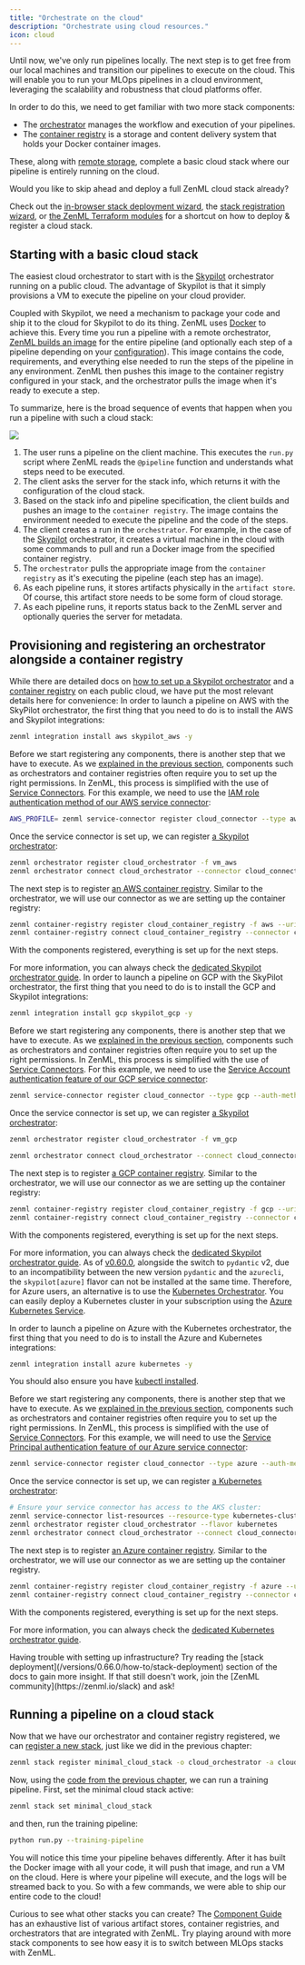 ```yaml
---
title: "Orchestrate on the cloud"
description: "Orchestrate using cloud resources."
icon: cloud
---
```


Until now, we've only run pipelines locally. The next step is to get free from our local machines and transition our pipelines to execute on the cloud. This will enable you to run your MLOps pipelines in a cloud environment, leveraging the scalability and robustness that cloud platforms offer.

In order to do this, we need to get familiar with two more stack components:

* The [orchestrator](/versions/0.66.0/stack-components/orchestrators) manages the workflow and execution of your pipelines.
* The [container registry](/versions/0.66.0/stack-components/container-registries) is a storage and content delivery system that holds your Docker container images.

These, along with [remote storage](/versions/0.66.0/user-guide/production-guide/remote-storage), complete a basic cloud stack where our pipeline is entirely running on the cloud.

<Info>
Would you like to skip ahead and deploy a full ZenML cloud stack already?

Check out the [in-browser stack deployment wizard](/versions/0.66.0/how-to/stack-deployment/deploy-a-cloud-stack), the [stack registration wizard](/versions/0.66.0/how-to/stack-deployment/register-a-cloud-stack), or [the ZenML Terraform modules](/versions/0.66.0/how-to/stack-deployment/deploy-a-cloud-stack-with-terraform) for a shortcut on how to deploy & register a cloud stack.
</Info>

## Starting with a basic cloud stack

The easiest cloud orchestrator to start with is the [Skypilot](https://skypilot.readthedocs.io/) orchestrator running on a public cloud. The advantage of Skypilot is that it simply provisions a VM to execute the pipeline on your cloud provider.

Coupled with Skypilot, we need a mechanism to package your code and ship it to the cloud for Skypilot to do its thing. ZenML uses [Docker](https://www.docker.com/) to achieve this. Every time you run a pipeline with a remote orchestrator, [ZenML builds an image](/versions/0.66.0/how-to/setting-up-a-project-repository/connect-your-git-repository) for the entire pipeline (and optionally each step of a pipeline depending on your [configuration](/versions/0.66.0/how-to/customize-docker-builds)). This image contains the code, requirements, and everything else needed to run the steps of the pipeline in any environment. ZenML then pushes this image to the container registry configured in your stack, and the orchestrator pulls the image when it's ready to execute a step.

To summarize, here is the broad sequence of events that happen when you run a pipeline with such a cloud stack:
<Frame caption="Sequence of events that happen when running a pipeline on a full cloud stack.
">
  <img src="/_assets/user-guide/production-guide/Fcloud_orchestration_run.png" />
</Frame>

1. The user runs a pipeline on the client machine. This executes the `run.py` script where ZenML reads the `@pipeline` function and understands what steps need to be executed.
2. The client asks the server for the stack info, which returns it with the configuration of the cloud stack.
3. Based on the stack info and pipeline specification, the client builds and pushes an image to the `container registry`. The image contains the environment needed to execute the pipeline and the code of the steps.
4. The client creates a run in the `orchestrator`. For example, in the case of the [Skypilot](https://skypilot.readthedocs.io/) orchestrator, it creates a virtual machine in the cloud with some commands to pull and run a Docker image from the specified container registry.
5. The `orchestrator` pulls the appropriate image from the `container registry` as it's executing the pipeline (each step has an image).
6. As each pipeline runs, it stores artifacts physically in the `artifact store`. Of course, this artifact store needs to be some form of cloud storage.
7. As each pipeline runs, it reports status back to the ZenML server and optionally queries the server for metadata.

## Provisioning and registering an orchestrator alongside a container registry

While there are detailed docs on [how to set up a Skypilot orchestrator](/versions/0.66.0/stack-components/orchestrators/skypilot-vm) and a [container registry](/versions/0.66.0/stack-components/container-registries) on each public cloud, we have put the most relevant details here for convenience:
<Tabs>
  <Tab title="AWS">
   In order to launch a pipeline on AWS with the SkyPilot orchestrator, the first thing that you need to do is to install the AWS and Skypilot integrations:

```Bash
zenml integration install aws skypilot_aws -y
```

Before we start registering any components, there is another step that we have to execute. As we [explained in the previous section](/versions/0.66.0/user-guide/production-guide/remote-storage#configuring-permissions-with-your-first-service-connector), components such as orchestrators and container registries often require you to set up the right permissions. In ZenML, this process is simplified with the use of [Service Connectors](/versions/0.66.0/how-to/auth-management). For this example, we need to use the [IAM role authentication method of our AWS service connector](/versions/0.66.0/how-to/auth-management/aws-service-connector#aws-iam-role):


```Bash
AWS_PROFILE= zenml service-connector register cloud_connector --type aws --auto-configure
```

Once the service connector is set up, we can register [a Skypilot orchestrator](/versions/0.66.0/stack-components/orchestrators/skypilot-vm):

```Bash
zenml orchestrator register cloud_orchestrator -f vm_aws
zenml orchestrator connect cloud_orchestrator --connector cloud_connector
```

The next step is to register [an AWS container registry](/versions/0.66.0/stack-components/container-registries/aws). Similar to the orchestrator, we will use our connector as we are setting up the container registry:


```Bash
zenml container-registry register cloud_container_registry -f aws --uri=.dkr.ecr..amazonaws.com
zenml container-registry connect cloud_container_registry --connector cloud_connector
```

With the components registered, everything is set up for the next steps.

For more information, you can always check the [dedicated Skypilot orchestrator guide](/versions/0.66.0/stack-components/orchestrators/skypilot-vm).
  </Tab>
  <Tab title="GCP">
  In order to launch a pipeline on GCP with the SkyPilot orchestrator, the first thing that you need to do is to install the GCP and Skypilot integrations:

```Bash
zenml integration install gcp skypilot_gcp -y
```

Before we start registering any components, there is another step that we have to execute. As we [explained in the previous section](/versions/0.66.0/user-guide/production-guide/remote-storage#configuring-permissions-with-your-first-service-connector), components such as orchestrators and container registries often require you to set up the right permissions. In ZenML, this process is simplified with the use of [Service Connectors](/versions/0.66.0/how-to/auth-management). For this example, we need to use the [Service Account authentication feature of our GCP service connector](/versions/0.66.0/how-to/auth-management/gcp-service-connector#gcp-service-account):

```Bash
zenml service-connector register cloud_connector --type gcp --auth-method service-account --service_account_json=@ --project_id= --generate_temporary_tokens=False
```

Once the service connector is set up, we can register [a Skypilot orchestrator](/versions/0.66.0/stack-components/orchestrators/skypilot-vm):

```Bash
zenml orchestrator register cloud_orchestrator -f vm_gcp

zenml orchestrator connect cloud_orchestrator --connect cloud_connector
```

The next step is to register [a GCP container registry](/versions/0.66.0/stack-components/container-registries/gcp). Similar to the orchestrator, we will use our connector as we are setting up the container registry:

```Bash
zenml container-registry register cloud_container_registry -f gcp --uri=gcr.io/
zenml container-registry connect cloud_container_registry --connector cloud_connector
```

With the components registered, everything is set up for the next steps.

For more information, you can always check the [dedicated Skypilot orchestrator guide](/versions/0.66.0/stack-components/orchestrators/skypilot-vm).
  </Tab>
<Tab title="Azure">
As of [v0.60.0](https://github.com/zenml-io/zenml/releases/tag/0.60.0), alongside the switch to `pydantic` v2, due to an incompatibility between the new version `pydantic` and the `azurecli`, the `skypilot[azure]` flavor can not be installed at the same time. Therefore, for Azure users, an alternative is to use the [Kubernetes Orchestrator](/versions/0.66.0/stack-components/orchestrators/kubernetes). You can easily deploy a Kubernetes cluster in your subscription using the [Azure Kubernetes Service](https://azure.microsoft.com/en-us/products/kubernetes-service).

In order to launch a pipeline on Azure with the Kubernetes orchestrator, the first thing that you need to do is to install the Azure and Kubernetes integrations:

```Bash
zenml integration install azure kubernetes -y
```

You should also ensure you have [kubectl installed](https://kubernetes.io/docs/tasks/tools/).

Before we start registering any components, there is another step that we have to execute. As we [explained in the previous section](/versions/0.66.0/user-guide/production-guide/remote-storage#configuring-permissions-with-your-first-service-connector), components such as orchestrators and container registries often require you to set up the right permissions. In ZenML, this process is simplified with the use of [Service Connectors](/versions/0.66.0/how-to/auth-management). For this example, we will need to use the [Service Principal authentication feature of our Azure service connector](/versions/0.66.0/how-to/auth-management/azure-service-connector#azure-service-principal):

```Bash
zenml service-connector register cloud_connector --type azure --auth-method service-principal --tenant_id= --client_id= --client_secret=
```

Once the service connector is set up, we can register [a Kubernetes orchestrator](/versions/0.66.0/stack-components/orchestrators/kubernetes):

```Bash
# Ensure your service connector has access to the AKS cluster:
zenml service-connector list-resources --resource-type kubernetes-cluster -e
zenml orchestrator register cloud_orchestrator --flavor kubernetes
zenml orchestrator connect cloud_orchestrator --connect cloud_connector
```

The next step is to register [an Azure container registry](/versions/0.66.0/stack-components/container-registries/azure). Similar to the orchestrator, we will use our connector as we are setting up the container registry.

```Bash
zenml container-registry register cloud_container_registry -f azure --uri=.azurecr.io
zenml container-registry connect cloud_container_registry --connector cloud_connector
```

With the components registered, everything is set up for the next steps.

For more information, you can always check the [dedicated Kubernetes orchestrator guide](/versions/0.66.0/stack-components/orchestrators/kubernetes).
  </Tab>
</Tabs>

<Info>
  Having trouble with setting up infrastructure? Try reading the [stack deployment](/versions/0.66.0/how-to/stack-deployment) section of the docs to gain more insight. If that still doesn't work, join the [ZenML community](https://zenml.io/slack) and ask!
</Info>

## Running a pipeline on a cloud stack

Now that we have our orchestrator and container registry registered, we can [register a new stack](/versions/0.66.0/user-guide/production-guide/understand-stacks#registering-a-stack), just like we did in the previous chapter:

```Bash CLI
zenml stack register minimal_cloud_stack -o cloud_orchestrator -a cloud_artifact_store -c cloud_container_registry
```

Now, using the [code from the previous chapter](/versions/0.66.0/user-guide/production-guide/understand-stacks#run-a-pipeline-on-the-new-local-stack), we can run a training pipeline. First, set the minimal cloud stack active:

```Bash
zenml stack set minimal_cloud_stack
```

and then, run the training pipeline:

```Bash
python run.py --training-pipeline
```

You will notice this time your pipeline behaves differently. After it has built the Docker image with all your code, it will push that image, and run a VM on the cloud. Here is where your pipeline will execute, and the logs will be streamed back to you. So with a few commands, we were able to ship our entire code to the cloud!

Curious to see what other stacks you can create? The [Component Guide](/versions/0.66.0/stack-components/component-guide) has an exhaustive list of various artifact stores, container registries, and orchestrators that are integrated with ZenML. Try playing around with more stack components to see how easy it is to switch between MLOps stacks with ZenML.

